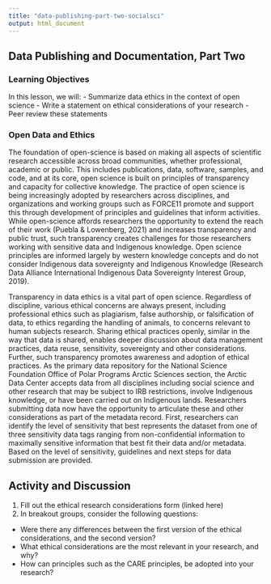 ```yaml
---
title: "data-publishing-part-two-socialsci"
output: html_document
---
```


## Data Publishing and Documentation, Part Two

### Learning Objectives

In this lesson, we will:
- Summarize data ethics in the context of open science
- Write a statement on ethical considerations of your research
- Peer review these statements

### Open Data and Ethics

The foundation of open-science is based on making all aspects of scientific research accessible across broad communities, whether professional, academic or public. This includes publications, data, software, samples, and code, and at its core, open science is built on principles of transparency and capacity for collective knowledge. The practice of open science is being increasingly adopted by researchers across disciplines, and organizations and working groups such as FORCE11 promote and support this through development of principles and guidelines that inform activities. While open-science affords researchers the opportunity to extend the reach of their work (Puebla & Lowenberg, 2021) and increases transparency and public trust, such transparency creates challenges for those researchers working with sensitive data and Indigenous knowledge. Open science principles are informed largely by western knowledge concepts and do not consider Indigenous data sovereignty and Indigenous Knowledge (Research Data Alliance International Indigenous Data Sovereignty Interest Group, 2019).

Transparency in data ethics is a vital part of open science. Regardless of discipline, various ethical concerns are always present, including professional ethics such as plagiarism, false authorship, or falsification of data, to ethics regarding the handling of animals, to concerns relevant to human subjects research. Sharing ethical practices openly, similar in the way that data is shared, enables deeper discussion about data management practices, data reuse, sensitivity, sovereignty and other considerations. Further, such transparency promotes awareness and adoption of ethical practices. As the primary data repository for the National Science Foundation Office of Polar Programs Arctic Sciences section, the Arctic Data Center accepts data from all disciplines including social science and other research that may be subject to IRB restrictions, involve Indigenous knowledge, or have been carried out on Indigenous lands. Researchers submitting data now have the opportunity to articulate these and other considerations as part of the metadata record. First, researchers can identify the level of sensitivity that best represents the dataset from one of three sensitivity data tags ranging from non-confidential information to maximally sensitive information that best fit their data and/or metadata. Based on the level of sensitivity, guidelines and next steps for data submission are provided. 

## Activity and Discussion 

1. Fill out the ethical research considerations form (linked here)
2. In breakout groups, consider the following questions:
* Were there any differences between the first version of the ethical considerations, and the second version?
* What ethical considerations are the most relevant in your research, and why?
* How can principles such as the CARE principles, be adopted into your research?



